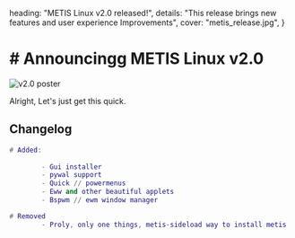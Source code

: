   heading: "METIS Linux v2.0 released!",
  details:
    "This release brings new features and user experience Improvements",
  cover: "metis_release.jpg",
}

<div id='DocContent' class='news'> 

# # Announcingg METIS Linux v2.0

![v2.0 poster](/news/metis_release.jpg)

<div my-10>

Alright, Let's just get this quick.

## Changelog
```lua
# Added:
        
        - Gui installer
        - pywal support
        - Quick // powermenus
        - Eww and other beautiful applets
        - Bspwm // ewm window manager 

```

```lua
# Removed
        - Proly, only one things, metis-sideload way to install metis
```

</div>

</div>
